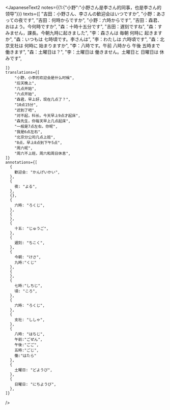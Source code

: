 

<JapaneseText2
    notes={{1:{"小野":"小野さん是李さん的同事，也是李さん的领导"}}}
    texts={[
        "吉田：小野さん、李さんの歓迎会はいつですか",
        "小野：あさっての夜です",
        "吉田：何時からですか",
        "小野：六時からです",
        "吉田：森君、おはよう。今何時ですか",
        "森：十時十五分です",
        "吉田：遅刻ですね",
        "森：すみません，課長。今朝九時に起きました",
        "李：森さんは 毎朝  何時に 起きますか",
        "森：いつもは 七時頃です。李さんは",
        "李：わたしは 六時頃です",
        "森：北京支社は 何時に 始まりますか",
        "李：八時です。午前 八時から 午後 五時まで 働きます",
        "森：土曜日は？",
        "李：土曜日は 働きません。土曜日と 日曜日は 休みです",
        
    ]}
    translations={[
        "小野，小李的欢迎会是什么时候",
        "后天晚上",
        "几点开始",
        "六点开始",
        "森君，早上好，现在几点了？",
        "10点15分",
        "迟到了吧",
        "对不起，科长。今天早上9点才起床",
        "森先生，你每天早上几点起床",
        "一般是7点左右，你呢",
        "我是6点左右",
        "北京分公司几点上班",
        "8点，早上8点到下午5点",
        "周六呢",
        "周六不上班，周六和周日休息",
    ]}
    annotations={[
      {
        歓迎会: "かんげいかい",
      },
      {
        夜: "よる",
      },
      {},
      {
        六時: "ろくじ",
      },
      {
      },
      {
        十五: "じゅうご",
      },
      {
        遅刻: "ちこく",
      },
      {
        今朝: "けさ",
        九時:"くじ"
      },
      {
      },
      {
        七時:"しちじ",
        頃: "ころ",
      },
      {
        六時: "ろくじ",
      },
      {
        支社: "ししゃ",
      },
      {
        八時: "はちじ",
        午前:"ごぜん",
        午後:"ごご",
        五時:"ごじ",
        働:"はたら"
      },
      {
        土曜日: "どようび",
      },
      {
        日曜日: "にちようび",
      },
    ]}
/>